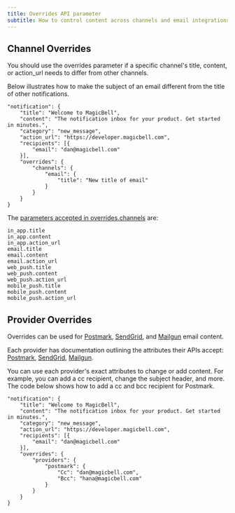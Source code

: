 ```yaml
---
title: Overrides API parameter
subtitle: How to control content across channels and email integrations
---
```


## Channel Overrides

You should use the overrides parameter if a specific channel's title, content, or action_url needs to differ from other channels.

Below illustrates how to make the subject of an email different from the title of other notifications.

```shell hideHeader
"notification": {
    "title": "Welcome to MagicBell",
    "content": "The notification inbox for your product. Get started in minutes.",
    "category": "new_message",
    "action_url": "https://developer.magicbell.com",
    "recipients": [{
        "email": "dan@magicbell.com"
    }],
    "overrides": {
        "channels": {
            "email": {
                "title": "New title of email"
            }
        }
    }
}
```

The [parameters accepted in overrides.channels](https://magicbell.com/docs/rest-api/reference) are:

```shell hideHeader
in_app.title
in_app.content
in_app.action_url
email.title
email.content
email.action_url
web_push.title
web_push.content
web_push.action_url
mobile_push.title
mobile_push.content
mobile_push.action_url
```

## Provider Overrides

Overrides can be used for [Postmark](https://magicbell.com/docs/email/postmark), [SendGrid](https://magicbell.com/docs/email/sendgrid), and [Mailgun](https://magicbell.com/docs/email/mailgun) email content.

Each provider has documentation outlining the attributes their APIs accept: [Postmark](https://postmarkapp.com/developer/api/email-api), [SendGrid](https://docs.sendgrid.com/api-reference/mail-send/mail-send), [Mailgun](https://documentation.mailgun.com/en/latest/api-sending.html#sending).

You can use each provider's exact attributes to change or add content. For example, you can add a cc recipient, change the subject header, and more. The code below shows how to add a cc and bcc recipient for Postmark.

```shell hideHeader
"notification": {
    "title": "Welcome to MagicBell",
    "content": "The notification inbox for your product. Get started in minutes.",
    "category": "new_message",
    "action_url": "https://developer.magicbell.com",
    "recipients": [{
        "email": "dan@magicbell.com"
    }],
    "overrides": {
        "providers": {
            "postmark": {
                "Cc": "dan@magicbell.com",
                "Bcc": "hana@magicbell.com"
            }
        }
    }
}
```